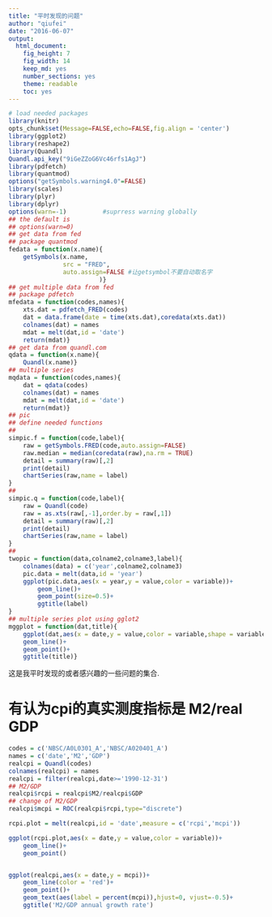 ```yaml
---
title: "平时发现的问题"
author: "qiufei"
date: "2016-06-07"
output: 
  html_document: 
    fig_height: 7
    fig_width: 14
    keep_md: yes
    number_sections: yes
    theme: readable
    toc: yes
---
```


```r

# load needed packages
library(knitr)
opts_chunk$set(Message=FALSE,echo=FALSE,fig.align = 'center')
library(ggplot2)
library(reshape2)
library(Quandl)
Quandl.api_key("9iGeZZoG6Vc46rfs1AgJ")
library(pdfetch)
library(quantmod)
options("getSymbols.warning4.0"=FALSE)
library(scales)
library(plyr)
library(dplyr)
options(warn=-1)          #suprress warning globally
## the default is
## options(warn=0)
## get data from fed
## package quantmod
fedata = function(x.name){
    getSymbols(x.name,
               src = "FRED",
               auto.assign=FALSE #让getsymbol不要自动取名字
                         )}
## get multiple data from fed
## package pdfetch
mfedata = function(codes,names){
    xts.dat = pdfetch_FRED(codes)
    dat = data.frame(date = time(xts.dat),coredata(xts.dat))
    colnames(dat) = names
    mdat = melt(dat,id = 'date')
    return(mdat)}
## get data from quandl.com
qdata = function(x.name){
    Quandl(x.name)}
## multiple series
mqdata = function(codes,names){
    dat = qdata(codes)
    colnames(dat) = names
    mdat = melt(dat,id = 'date')
    return(mdat)}
## pic
## define needed functions
## 
simpic.f = function(code,label){
    raw = getSymbols.FRED(code,auto.assign=FALSE)
    raw.median = median(coredata(raw),na.rm = TRUE)
    detail = summary(raw)[,2]
    print(detail)
    chartSeries(raw,name = label)
}
## 
simpic.q = function(code,label){
    raw = Quandl(code)
    raw = as.xts(raw[,-1],order.by = raw[,1])
    detail = summary(raw)[,2]
    print(detail)
    chartSeries(raw,name = label)
}
##
twopic = function(data,colname2,colname3,label){
    colnames(data) = c('year',colname2,colname3)
    pic.data = melt(data,id = 'year')
    ggplot(pic.data,aes(x = year,y = value,color = variable))+
        geom_line()+
        geom_point(size=0.5)+
        ggtitle(label)
}
## multiple series plot using gglot2
mggplot = function(dat,title){
    ggplot(dat,aes(x = date,y = value,color = variable,shape = variable))+
    geom_line()+
    geom_point()+
    ggtitle(title)}


```

这是我平时发现的或者感兴趣的一些问题的集合.


# 有认为cpi的真实测度指标是 M2/real GDP #


```r

codes = c('NBSC/A0L0301_A','NBSC/A020401_A')
names = c('date','M2','GDP')
realcpi = Quandl(codes)
colnames(realcpi) = names
realcpi = filter(realcpi,date>='1990-12-31')
## M2/GDP
realcpi$rcpi = realcpi$M2/realcpi$GDP
## change of M2/GDP
realcpi$mcpi = ROC(realcpi$rcpi,type="discrete")

rcpi.plot = melt(realcpi,id = 'date',measure = c('rcpi','mcpi'))

ggplot(rcpi.plot,aes(x = date,y = value,color = variable))+
    geom_line()+
    geom_point()


ggplot(realcpi,aes(x = date,y = mcpi))+
    geom_line(color = 'red')+
    geom_point()+
    geom_text(aes(label = percent(mcpi)),hjust=0, vjust=-0.5)+
    ggtitle('M2/GDP annual growth rate')


```

